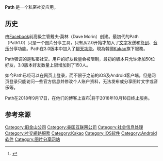{{expand|time=2013-09-18T15:28:05+00:00}}
{{Infobox website
| logo                 = Path logo.svg
| logo_size            = 200px
| company_type         = [[私人公司|私人公司]]
| foundation           = [[舊金山|舊金山]], [[加州|加州]]
| parent               = [[Kakao|Kakao]]
| area_served          = 全球
| location_city        = [[舊金山|舊金山]], [[加州|加州]]
| location_country     ={{USA}}
| num_employees        = 25
| url                  = {{URL|http://www.path.com/}}
| registration         = 必須註冊
| launch_date          = 2010年11月
| current_status       = 已关闭
| website_type         = [[社交|社交]]
}}

'''Path''' 是一个私密社交应用。

==历史==
由[[Facebook|Facebook]]前高級主管戴夫·莫林（Dave Morin）创建。最初代的Path（Path1.0）只是一个图片分享工具，只有从2.0开始才加入了[[文字|文字]]发送和[[签到|签到]]、[[音乐|音乐]]分享功能。Path在3.0版本中加入了[[网络聊天|聊天功能]]。現為韓國[[Kakao|Kakao]]旗下服務。

Path强调的是私密社交。用户的好友数量会被限制，最初的版本只允许添加50位好友，3.0版本好友数量上限增加到了150人。

如今Path已经可以在网页上登录，而不限于之前的iOS及Android客户端。但是网页登录只能访问一些官方信息并修改个人账户资料，无法发布或分享图片文字或音乐等。

Path在2018年9月17日，在他们的博客上宣布<ref>{{Cite web |url=http://blog.path.com/post/178172780707/the-last-goodbye |title=存档副本 |accessdate=2018-09-17 |archive-date=2018-09-17 |archive-url=https://web.archive.org/web/20180917105158/http://blog.path.com/post/178172780707/the-last-goodbye |dead-url=no }}</ref>将于2018年10月18日终止服务。

==参考来源==
{{reflist}}

{{network-software-stub}}
{{社交网络服务}}
[[Category:旧金山公司|Category:旧金山公司]]
[[Category:美国互联网公司|Category:美国互联网公司]]
[[Category:社会信息处理|Category:社会信息处理]]
[[Category:社交網路服務|Category:社交網路服務]]
[[Category:Kakao|Category:Kakao]]
[[Category:iOS软件|Category:iOS软件]]
[[Category:Android软件|Category:Android软件]]
[[Category:图片分享网站|Category:图片分享网站]]